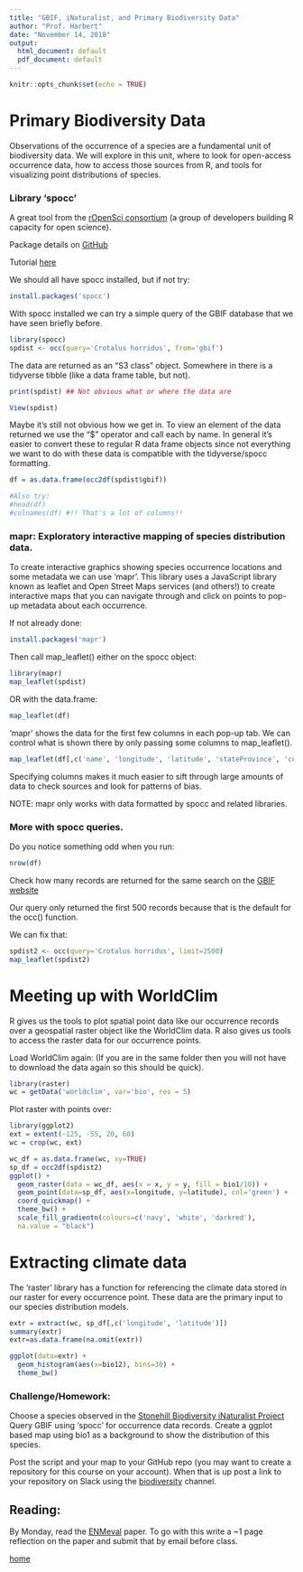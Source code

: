 ```yaml
---
title: "GBIF, iNaturalist, and Primary Biodiversity Data"
author: "Prof. Harbert"
date: "November 14, 2018"
output:
  html_document: default
  pdf_document: default
---
```


```r
knitr::opts_chunk$set(echo = TRUE)
```

# Primary Biodiversity Data

Observations of the occurrence of a species are a fundamental unit of biodiversity data. We will explore in this unit, where to look for open-access occurrence data, how to access those sources from R, and tools for visualizing point distributions of species.

### Library 'spocc'

A great tool from the [rOpenSci consortium](https://ropensci.org/) (a group of developers building R capacity for open science).

Package details on [GitHub](https://github.com/ropensci/spocc)

Tutorial [here](https://ropensci.org/tutorials/spocc_tutorial/)

We should all have spocc installed, but if not try:

```r

install.packages('spocc')

```


With spocc installed we can try a simple query of the GBIF database that we have seen briefly before. 

```r
library(spocc)
spdist <- occ(query='Crotalus horridus', from='gbif')


```

The data are returned as an "S3 class" object. Somewhere in there is a tidyverse tibble (like a data frame table, but not).

```r
print(spdist) ## Not obvious what or where the data are
```

```r
View(spdist)
```

Maybe it's still not obvious how we get in. To view an element of the data returned we use the "$" operator and call each by name. In general it's easier to convert these to regular R data frame objects since not everything we want to do with these data is compatible with the tidyverse/spocc formatting.

```r

df = as.data.frame(occ2df(spdist$gbif))

#Also try:
#head(df)
#colnames(df) #!! That's a lot of columns!!

```


### mapr: Exploratory interactive mapping of species distribution data.

To create interactive graphics showing species occurrence locations and some metadata we can use 'mapr'. This library uses a JavaScript library known as leaflet and Open Street Maps services (and others!) to create interactive maps that you can navigate through and click on points to pop-up metadata about each occurrence.

If not already done:
```r
install.packages('mapr')
```

Then call map_leaflet() either on the spocc object:

```r
library(mapr)
map_leaflet(spdist)

```

OR with the data.frame:

```r
map_leaflet(df)
```


'mapr' shows the data for the first few columns in each pop-up tab. We can control what is shown there by only passing some columns to map_leaflet(). 

```r
map_leaflet(df[,c('name', 'longitude', 'latitude', 'stateProvince', 'country', 'year', 'occurrenceID')])
```

Specifying columns makes it much easier to sift through large amounts of data to check sources and look for patterns of bias.

NOTE: mapr only works with data formatted by spocc and related libraries.

### More with spocc queries.

Do you notice something odd when you run:

```r
nrow(df)
```

Check how many records are returned for the same search on the [GBIF website](https://www.gbif.org/species/5361872) 

Our query only returned the first 500 records because that is the default for the occ() function.

We can fix that:

```r
spdist2 <- occ(query='Crotalus horridus', limit=2500)
map_leaflet(spdist2)
```

# Meeting up with WorldClim

R gives us the tools to plot spatial point data like our occurrence records over a geospatial raster object like the WorldClim data. R also gives us tools to access the raster data for our occurrence points.

Load WorldClim again: (If you are in the same folder then you will not have to download the data again so this should be quick).

```r
library(raster)
wc = getData('worldclim', var='bio', res = 5)

```
Plot raster with points over:

```r
library(ggplot2)
ext = extent(-125, -55, 20, 60)
wc = crop(wc, ext)

wc_df = as.data.frame(wc, xy=TRUE)
sp_df = occ2df(spdist2)
ggplot() +
  geom_raster(data = wc_df, aes(x = x, y = y, fill = bio1/10)) +
  geom_point(data=sp_df, aes(x=longitude, y=latitude), col='green') +
  coord_quickmap() +
  theme_bw() + 
  scale_fill_gradientn(colours=c('navy', 'white', 'darkred'),
  na.value = "black")


```

# Extracting climate data

The 'raster' library has a function for referencing the climate data stored in our raster for every occurrence point. These data are the primary input to our species distribution models.

```r
extr = extract(wc, sp_df[,c('longitude', 'latitude')])
summary(extr)
extr=as.data.frame(na.omit(extr))

ggplot(data=extr) +
  geom_histogram(aes(x=bio12), bins=30) + 
  theme_bw()

```


### Challenge/Homework:

Choose a species observed in the [Stonehill Biodiversity iNaturalist Project](https://www.inaturalist.org/observations?project_id=stonehill-biodiversity) Query GBIF using 'spocc' for occurrence data records. Create a ggplot based map using bio1 as a background to show the distribution of this species.

Post the script and your map to your GitHub repo (you may want to create a repository for this course on your account). When that is up post a link to your repository on Slack using the [biodiversity](https://introbioinformatics.slack.com/archives/CQ5NRTR9R) channel. 

## Reading:

By Monday, read the [ENMeval](https://besjournals.onlinelibrary.wiley.com/doi/pdf/10.1111/2041-210X.12261) paper. To go with this write a ~1 page reflection on the paper and submit that by email before class.

[home](https://rsh249.github.io/bioinformatics)

